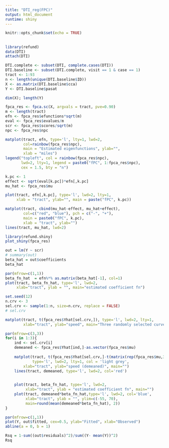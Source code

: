 ```yaml
---
title: "DTI_reg(FPC)"
output: html_document
runtime: shiny
---
```


```r
knitr::opts_chunk$set(echo = TRUE)
```

## 

```r
library(refund)
data(DTI)
attach(DTI)

DTI.complete <- subset(DTI, complete.cases(DTI))
DTI.baseline <- subset(DTI.complete, visit == 1 & case == 1)
tract <- 1:93
n <- length(unique(DTI.baseline$ID))
X <- as.matrix(DTI.baseline$cca)
Y <- DTI.baseline$pasat

dim(X); length(Y)

fpca_res <- fpca.sc(X, argvals = tract, pve=0.90)
m <- length(tract)
efn <- fpca_res$efunctions*sqrt(m)
eval <- fpca_res$evalues/m
scr <- fpca_res$scores/sqrt(m)
npc <- fpca_res$npc

matplot(tract, efn, type='l', lty=1, lwd=2,
        col=rainbow(fpca_res$npc),
        main = "Estimated eigenfunctions", ylab="",
        xlab = "miles")
legend("topleft", col = rainbow(fpca_res$npc), 
       lwd=2, lty=1, legend = paste0("fPC", 1:fpca_res$npc),
       cex = 1.5, bty = "n")

k.pc <- 1
effect <- sqrt(eval[k.pc])*efn[,k.pc]
mu_hat <- fpca_res$mu

plot(tract, efn[,k.pc], type='l', lwd=2, lty=1, 
     xlab = "tract", ylab="", main = paste("fPC", k.pc))

matplot(tract, cbind(mu_hat-effect, mu_hat+effect), 
        col=c("red", "blue"), pch = c("-", "+"),
        main = paste0("fPC", k.pc), 
        xlab = "tract", ylab="")
lines(tract, mu_hat, lwd=2)

library(refund.shiny)
plot_shiny(fpca_res)

out = lm(Y ~ scr)
# summary(out)
beta_hat = out$coefficients
beta_hat

par(mfrow=c(1,1))
beta_fn_hat  = efn%*% as.matrix(beta_hat[-1], col=1)
plot(tract, beta_fn_hat, type='l', lwd=2,
     xlab="tract", ylab = "", main="estimated coefficient fn")

set.seed(12)
n.crv <- 3
sel.crv <- sample(1:n, size=n.crv, replace = FALSE)
# sel.crv

matplot(tract, t(fpca_res$Yhat[sel.crv,]), type='l', lwd=2, lty=1,
        xlab="tract", ylab="speed", main="Three randomly selected curves")

par(mfrow=c(3,3))
for(i in 1:3){
    ind <- sel.crv[i]
    demeaned <- fpca_res$Yhat[ind,]-as.vector(fpca_res$mu)
    
    matplot(tract, t(fpca_res$Yhat[sel.crv,]-t(matrix(rep(fpca_res$mu,3), nrow=93))), 
            type='l', lwd=2, lty=1, col = 'light grey',
        xlab="tract", ylab="speed (demeaned)", main="")
    lines(tract, demeaned, type='l', lwd=2, col='red')
    

    plot(tract, beta_fn_hat, type='l', lwd=2,
         xlab="tract", ylab = "estimated coefficient fn", main="")
    plot(tract, demeaned*beta_fn_hat,type='l', lwd=2, col='blue',
         xlab="tract", ylab = "", ylim=c(-55, 70),
         main=round(mean(demeaned*beta_fn_hat), 2))
}

par(mfrow=c(1,1))
plot(Y, out$fitted, cex=0.5, ylab="Fitted", xlab="Observed")
abline(a = 0, b = 1)

Rsq = 1-sum((out$residuals)^2)/sum((Y- mean(Y))^2)
Rsq

```




